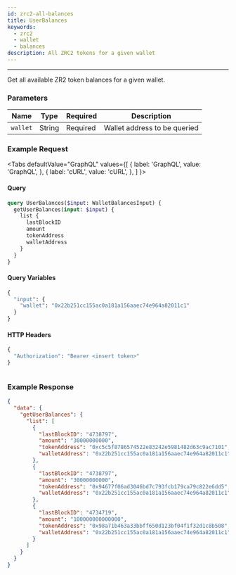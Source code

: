 ```yaml
---
id: zrc2-all-balances
title: UserBalances
keywords:
  - zrc2
  - wallet
  - balances
description: All ZRC2 tokens for a given wallet
---
```



---

Get all available ZR2 token balances for a given wallet.


### Parameters

| Name      | Type    | Required | Description                                                                                                                                                                                              |
| --------- | ------- | -------- | ----------------------------------
| `wallet`  | String  | Required | Wallet address to be queried  



### Example Request


<Tabs
  defaultValue="GraphQL"
  values={[
    { label: 'GraphQL', value: 'GraphQL', },
    { label: 'cURL', value: 'cURL', },
  ]
}>

<TabItem value="GraphQL">

#### Query


```graphql
query UserBalances($input: WalletBalancesInput) {
  getUserBalances(input: $input) {
    list {
      lastBlockID
      amount
      tokenAddress
      walletAddress
    }
  }
}
```

#### Query Variables

```graphql
{
  "input": {
    "wallet": "0x22b251cc155ac0a181a156aaec74e964a82011c1"
  }
}
```

#### HTTP Headers

```graphql
{
  "Authorization": "Bearer <insert token>" 
}
```

</TabItem>


<TabItem value="cURL">

```curl
```

</TabItem>
</Tabs>

### Example Response

```json
{
  "data": {
    "getUserBalances": {
      "list": [
        {
          "lastBlockID": "4738797",
          "amount": "30000000000",
          "tokenAddress": "0xc5c5f8786574522e83242e5981482d63c9ac7101",
          "walletAddress": "0x22b251cc155ac0a181a156aaec74e964a82011c1"
        },
        {
          "lastBlockID": "4738797",
          "amount": "30000000000",
          "tokenAddress": "0x94677f06ad3046bd7c793fcb179ca79c822e6dd5",
          "walletAddress": "0x22b251cc155ac0a181a156aaec74e964a82011c1"
        },
        {
          "lastBlockID": "4734719",
          "amount": "100000000000000",
          "tokenAddress": "0x98a71b463a33bbff650d123bf04f1f32d1c8b508",
          "walletAddress": "0x22b251cc155ac0a181a156aaec74e964a82011c1"
        }
      ]
    }
  }
}
```

